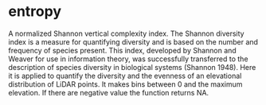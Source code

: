 entropy
===========

A normalized Shannon vertical complexity index. The Shannon diversity index is a measure for quantifying diversity and is based on the number and frequency of species present. This index, developed by Shannon and Weaver for use in information theory, was successfully transferred to the description of species diversity in biological systems (Shannon 1948). Here it is applied to quantify the diversity and the evenness of an elevational distribution of LiDAR points. 
It makes bins between 0 and the maximum elevation. If there are negative value the function returns NA. 

